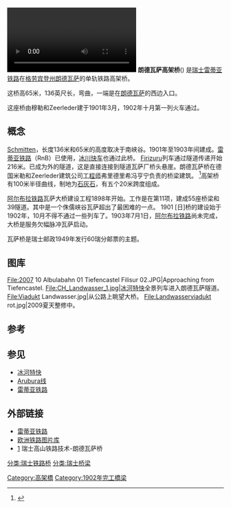 {{RoughTranslation}}
{{Refimprove|time=2013-11-30T13:58:12+00:00}}
{{Infobox_Bridge
|bridge_name = 朗德瓦萨高架桥
|native_name = Landwasserviadukt
|native_name_lang = de
|image = RhB Ge 4-4 III UNESCO Weltkulturerbe auf Landwasserviadukt.jpg
|image_size = 350
|alt = A train crossing the viaduct.
|caption = 一列火车通过高架桥.
|official_name = Landwasserviadukt
|other_name = 
|carries = [[雷蒂亚铁路|雷蒂亚铁路]]
|crosses = [[朗德瓦萨河|朗德瓦萨河]]
|locale = [[瑞士|瑞士]][[Schmitten,_Graubünden|Schmitten]]及[[Filisur|Filisur]]
|owner = [[雷蒂亚铁路|雷蒂亚铁路]]
|maint = [[雷蒂亚铁路|雷蒂亚铁路]]
|id = 
|designer = 亚历山大 Acatos
|design = [[高架桥|高架桥]]
|material = [[石灰岩|石灰岩]]
|length = {{convinfobox|136|m||ft}}
|width = 
|height = {{convinfobox|65|m||ft}}
|mainspan = {{convinfobox|20|m||ft}}
|spans = 6
|pierswater =
|load = 
|clearance = 
|below = 
|life = 
|builder = 
|fabricator = 
|begin = 1901年3月
|complete = 1902
|open = 1902年10月
|inaugurated =
|toll = 
|traffic = 
|preceded = 
|followed = 
|heritage = 
|collapsed = 
|closed = 
|map_cue = 
|map_image = 
|map_alt = 
|map_text = 
|map_width = 
|coordinates = {{coord|46|40|51|N|9|40|33|E|region:CH-GR_type:landmark_source:dewiki|display=it}}
|lat = 
|long = 
|extra = [[File:Landwasserviadukt.jpg|thumb]]
}}
[[File:Landwasserviadukt,_aerial_video.webm|thumb]]
'''朗德瓦萨高架桥'''({{lang-de|Landwasserviadukt}}) 是[[瑞士|瑞士]][[雷蒂亚铁路|雷蒂亚铁路]]在[[格劳宾登州|格劳宾登州]][[朗德瓦萨|朗德瓦萨]]的单轨铁路高架桥。

这桥高65米，136英尺长，弯曲，一端是在[[朗德瓦萨|朗德瓦萨]]的西边入口。

这座桥由穆勒和Zeerleder建于1901年3月，1902年十月第一列火车通过。


==概念==
[[Schmitten|Schmitten]]，长度136米和65米的高度取决于南峡谷。1901年至1903年间建成。[[雷蒂亚铁路|雷蒂亚铁路]]（RnB）已使用，[[冰川快车|冰川快车]]也通过此桥。 [[Firizuru|Firizuru]]列车通过隧道传递开始216米。已成为外的隧道，这是直接连接到隧道瓦萨厂桥头悬崖。朗德瓦萨桥在德国米勒和Zeerleder建筑公司[[工程师|工程师]]弗里德里希冯亨宁负责的桥梁建筑。 <ref name="structurae">{{Cite web |url=http://en.structurae.de/structures/data/index.cfm?ID=s0025523 |title=存档副本 |access-date=2011-11-27 |archive-date=2013-03-26 |archive-url=https://web.archive.org/web/20130326011854/http://en.structurae.de/structures/data/index.cfm?ID=s0025523 |dead-url=no }}</ref>高架桥有100米半径曲线，制地为[[石灰石|石灰石]]，有五个20米跨度组成。

[[阿尔布拉铁路|阿尔布拉铁路]]瓦萨大桥建设工程1898年开始。工作是在第11项，建成55座桥梁和39隧道。其中是一个侏儒峡谷瓦萨超出了最困难的一点。 1901 [日]桥的建设始于1902年，10月不得不通过一些列车了。1903年7月1日，[[阿尔布拉铁路|阿尔布拉铁路]]尚未完成，大桥是服务欠幅脉冲瓦萨启动。

瓦萨桥是瑞士邮政1949年发行60瑞分邮票的主题。

==图库==
<gallery perrow=5>
File:2007 10 Albulabahn 01 Tiefencastel Filisur 02.JPG|Approaching from Tiefencastel.
File:CH_Landwasser_1.jpg|[[冰河特快|冰河特快]]全景列车进入朗德瓦萨隧道。
File:Viadukt Landwasser.jpg|从公路上眺望大桥。
File:Landwasserviadukt rot.jpg|2009夏天整修中。
</gallery>

==参考==
{{Reflist}} 

==参见==
* [[冰河特快|冰河特快]]
* [[铁路钢轨组织＃库尔_-_圣莫里茨（Arubura线）|Arubura线]]
* [[雷蒂亚铁路|雷蒂亚铁路]]

==外部链接==
*[http://www.rhb.ch 雷蒂亚铁路] {{Wayback|url=http://www.rhb.ch/ |date=20140722224700 }}
*[http://www.railfaneurope.net/pix/ch/narrow_gauge/RhB/misc/bridge/pix.html 欧洲铁路图片库] {{Wayback|url=http://www.railfaneurope.net/pix/ch/narrow_gauge/RhB/misc/bridge/pix.html |date=20200923124215 }}
*[http://www.technologystudent.com/culture1/swiss3.htm] {{Wayback|url=http://www.technologystudent.com/culture1/swiss3.htm |date=20210125033831 }} 瑞士高山铁路技术-朗德瓦萨桥

{{commonscat|Landwasserviadukt}}

[[分类:瑞士铁路桥|分类:瑞士铁路桥]]
[[分类:瑞士桥梁|分类:瑞士桥梁]]
[[Category:高架橋|Category:高架橋]]
[[Category:1902年完工橋梁|Category:1902年完工橋梁]]
